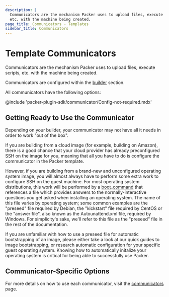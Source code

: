 ```yaml
---
description: |
  Communicators are the mechanism Packer uses to upload files, execute scripts,
  etc. with the machine being created.
page_title: Communicators - Templates
sidebar_title: Communicators
---
```


# Template Communicators

Communicators are the mechanism Packer uses to upload files, execute scripts,
etc. with the machine being created.

Communicators are configured within the
[builder](/docs/templates/builders) section.

All communicators have the following options:

@include 'packer-plugin-sdk/communicator/Config-not-required.mdx'

## Getting Ready to Use the Communicator

Depending on your builder, your communicator may not have all it needs in order
to work "out of the box".

If you are building from a cloud image (for example, building on Amazon), there
is a good chance that your cloud provider has already preconfigured SSH on the
image for you, meaning that all you have to do is configure the communicator in
the Packer template.

However, if you are building from a brand-new and unconfigured operating system
image, you will almost always have to perform some extra work to configure SSH
on the guest machine. For most operating system distributions, this work will
be performed by a [boot_command](/docs/builders/vmware/iso#boot-configuration) that references a file which
provides answers to the normally-interactive questions you get asked when
installing an operating system. The name of this file varies by operating
system; some common examples are the "preseed" file required by Debian, the
"kickstart" file required by CentOS or the "answer file", also known as the
Autounattend.xml file, required by Windows. For simplicity's sake, we'll refer
to this file as the "preseed" file in the rest of the documentation.

If you are unfamiliar with how to use a preseed file for automatic
bootstrapping of an image, please either take a look at our quick guides to
image bootstrapping, or research automatic configuration for your specific
guest operating system. Knowing how to automatically initalize your operating
system is critical for being able to successfully use Packer.

## Communicator-Specific Options

For more details on how to use each communicator, visit the
[communicators](/docs/communicators) page.
